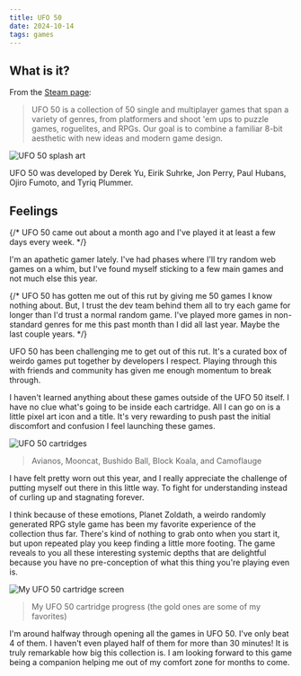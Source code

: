 ```yaml
---
title: UFO 50
date: 2024-10-14
tags: games
---
```


## What is it?

From the [Steam page](https://store.steampowered.com/app/1147860/UFO_50/):

> UFO 50 is a collection of 50 single and multiplayer games that span a variety of genres, from platformers and shoot 'em ups to puzzle games, roguelites, and RPGs. Our goal is to combine a familiar 8-bit aesthetic with new ideas and modern game design.

![UFO 50 splash art](./ufo-50-splash-art.png)

UFO 50 was developed by Derek Yu, Eirik Suhrke, Jon Perry, Paul Hubans, Ojiro Fumoto, and Tyriq Plummer.

## Feelings

{/* UFO 50 came out about a month ago and I've played it at least a few days every week. */}

I'm an apathetic gamer lately. I've had phases where I'll try random web games on a whim, but I've found myself sticking to a few main games and not much else this year.

{/* UFO 50 has gotten me out of this rut by giving me 50 games I know nothing about. But, I trust the dev team behind them all to try each game for longer than I'd trust a normal random game. I've played more games in non-standard genres for me this past month than I did all last year. Maybe the last couple years. */}

UFO 50 has been challenging me to get out of this rut. It's a curated box of weirdo games put together by developers I respect. Playing through this with friends and community has given me enough momentum to break through.

I haven't learned anything about these games outside of the UFO 50 itself. I have no clue what's going to be inside each cartridge. All I can go on is a little pixel art icon and a title. It's very rewarding to push past the initial discomfort and confusion I feel launching these games.

![UFO 50 cartridges](./carts.png)

> Avianos, Mooncat, Bushido Ball, Block Koala, and Camoflauge

I have felt pretty worn out this year, and I really appreciate the challenge of putting myself out there in this little way. To fight for understanding instead of curling up and stagnating forever.

I think because of these emotions, Planet Zoldath, a weirdo randomly generated RPG style game has been my favorite experience of the collection thus far. There's kind of nothing to grab onto when you start it, but upon repeated play you keep finding a little more footing. The game reveals to you all these interesting systemic depths that are delightful because you have no pre-conception of what this thing you're playing even is.

![My UFO 50 cartridge screen](./ufo-50-carts-2024-10-14.jpeg)

> My UFO 50 cartridge progress (the gold ones are some of my favorites)

I'm around halfway through opening all the games in UFO 50. I've only beat 4 of them. I haven't even played half of them for more than 30 minutes! It is truly remarkable how big this collection is. I am looking forward to this game being a companion helping me out of my comfort zone for months to come.
